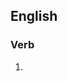 ==English==

===Verb===
{{head|en|verb form}}

# {{lb|en|Geordie}} {{en-third-person singular of|myek}}